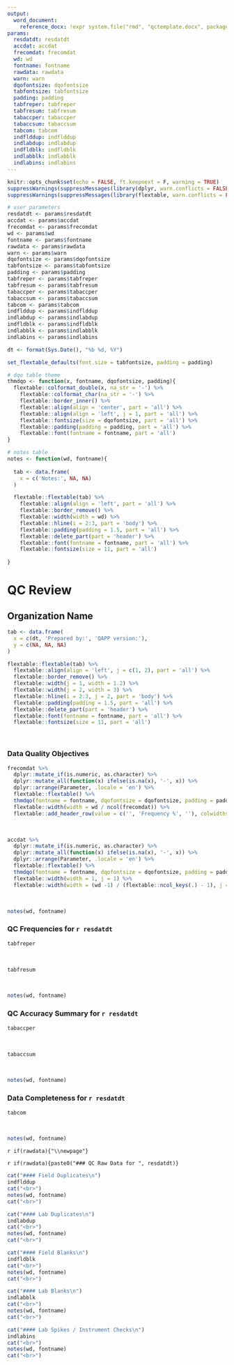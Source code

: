 ```yaml
---
output: 
  word_document:
    reference_docx: !expr system.file("rmd", "qctemplate.docx", package = "MassWateR")
params: 
  resdatdt: resdatdt
  accdat: accdat 
  frecomdat: frecomdat
  wd: wd
  fontname: fontname
  rawdata: rawdata
  warn: warn
  dqofontsize: dqofontsize 
  tabfontsize: tabfontsize
  padding: padding
  tabfreper: tabfreper
  tabfresum: tabfresum
  tabaccper: tabaccper
  tabaccsum: tabaccsum
  tabcom: tabcom
  indflddup: indflddup
  indlabdup: indlabdup
  indfldblk: indfldblk
  indlabblk: indlabblk
  indlabins: indlabins
---
```


```r
knitr::opts_chunk$set(echo = FALSE, ft.keepnext = F, warning = TRUE)
suppressWarnings(suppressMessages(library(dplyr, warn.conflicts = FALSE, quietly = TRUE)))
suppressWarnings(suppressMessages(library(flextable, warn.conflicts = FALSE, quietly = TRUE)))

# user parameters
resdatdt <- params$resdatdt
accdat <- params$accdat
frecomdat <- params$frecomdat
wd <- params$wd
fontname <- params$fontname
rawdata <- params$rawdata
warn <- params$warn
dqofontsize <- params$dqofontsize
tabfontsize <- params$tabfontsize
padding <- params$padding
tabfreper <- params$tabfreper
tabfresum <- params$tabfresum
tabaccper <- params$tabaccper
tabaccsum <- params$tabaccsum
tabcom <- params$tabcom
indflddup <- params$indflddup
indlabdup <- params$indlabdup
indfldblk <- params$indfldblk
indlabblk <- params$indlabblk
indlabins <- params$indlabins

dt <- format(Sys.Date(), "%b %d, %Y") 

set_flextable_defaults(font.size = tabfontsize, padding = padding)

# dqo table theme
thmdqo <- function(x, fontname, dqofontsize, padding){
  flextable::colformat_double(x, na_str = '-') %>% 
    flextable::colformat_char(na_str = '-') %>% 
    flextable::border_inner() %>% 
    flextable::align(align = 'center', part = 'all') %>% 
    flextable::align(align = 'left', j = 1, part = 'all') %>% 
    flextable::fontsize(size = dqofontsize, part = 'all') %>% 
    flextable::padding(padding = padding, part = 'all') %>% 
    flextable::font(fontname = fontname, part = 'all')
}

# notes table
notes <- function(wd, fontname){
  
  tab <- data.frame(
    x = c('Notes:', NA, NA)
  )

  flextable::flextable(tab) %>% 
    flextable::align(align = 'left', part = 'all') %>%
    flextable::border_remove() %>%
    flextable::width(width = wd) %>% 
    flextable::hline(i = 2:3, part = 'body') %>%
    flextable::padding(padding = 1.5, part = 'all') %>% 
    flextable::delete_part(part = 'header') %>%
    flextable::font(fontname = fontname, part = 'all') %>% 
    flextable::fontsize(size = 11, part = 'all') 
  
}
```

# QC Review

## Organization Name

```r
tab <- data.frame(
  x = c(dt, 'Prepared by:', 'QAPP version:'),
  y = c(NA, NA, NA)
)

flextable::flextable(tab) %>% 
  flextable::align(align = 'left', j = c(1, 2), part = 'all') %>%
  flextable::border_remove() %>%
  flextable::width(j = 1, width = 1.2) %>% 
  flextable::width(j = 2, width = 3) %>% 
  flextable::hline(i = 2:3, j = 2, part = 'body') %>%
  flextable::padding(padding = 1.5, part = 'all') %>% 
  flextable::delete_part(part = 'header') %>%
  flextable::font(fontname = fontname, part = 'all') %>% 
  flextable::fontsize(size = 11, part = 'all') 
```

<br>

### Data Quality Objectives

```r
frecomdat %>% 
  dplyr::mutate_if(is.numeric, as.character) %>% 
  dplyr::mutate_all(function(x) ifelse(is.na(x), '-', x)) %>% 
  dplyr::arrange(Parameter, .locale = 'en') %>% 
  flextable::flextable() %>% 
  thmdqo(fontname = fontname, dqofontsize = dqofontsize, padding = padding) %>%
  flextable::width(width = wd / ncol(frecomdat)) %>% 
  flextable::add_header_row(value = c('', 'Frequency %', ''), colwidths = c(1, 5, 1))
```

<br>

```r
accdat %>% 
  dplyr::mutate_if(is.numeric, as.character) %>% 
  dplyr::mutate_all(function(x) ifelse(is.na(x), '-', x)) %>% 
  dplyr::arrange(Parameter, .locale = 'en') %>% 
  flextable::flextable() %>% 
  thmdqo(fontname = fontname, dqofontsize = dqofontsize, padding = padding) %>% 
  flextable::width(width = 1, j = 1) %>% 
  flextable::width(width = (wd -1) / (flextable::ncol_keys(.) - 1), j = 2:flextable::ncol_keys(.)) 
```

<br>

```r
notes(wd, fontname)
```

\newpage

### QC Frequencies for `r resdatdt`

```r
tabfreper
```

<br>

```r
tabfresum
```

<br>

```r
notes(wd, fontname)
```

\newpage

### QC Accuracy Summary for `r resdatdt`

```r
tabaccper
```

<br>

```r
tabaccsum
```

<br>

```r
notes(wd, fontname)
```

\newpage

### Data Completeness for `r resdatdt`

```r
tabcom
```

<br>

```r
notes(wd, fontname)
```

`r if(rawdata){"\\newpage"}`

`r if(rawdata){paste0("### QC Raw Data for ", resdatdt)}`

```r
cat("#### Field Duplicates\n")
indflddup
cat("<br>")
notes(wd, fontname)
cat("<br>")
```

```r
cat("#### Lab Duplicates\n")
indlabdup
cat("<br>")
notes(wd, fontname)
cat("<br>")
```

```r
cat("#### Field Blanks\n")
indfldblk
cat("<br>")
notes(wd, fontname)
cat("<br>")
```

```r
cat("#### Lab Blanks\n")
indlabblk
cat("<br>")
notes(wd, fontname)
cat("<br>")
```

```r
cat("#### Lab Spikes / Instrument Checks\n")
indlabins
cat("<br>")
notes(wd, fontname)
cat("<br>")
```
